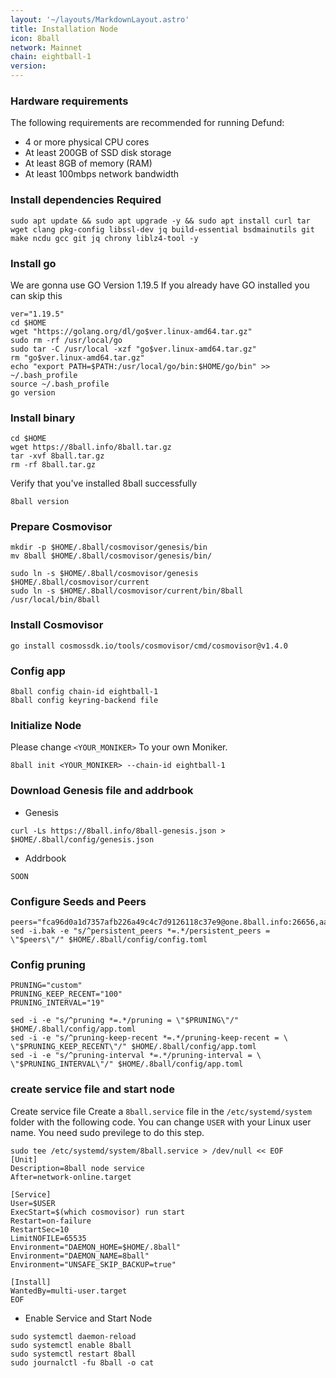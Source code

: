 ```yaml
---
layout: '~/layouts/MarkdownLayout.astro'
title: Installation Node
icon: 8ball
network: Mainnet
chain: eightball-1
version:  
---
```


### Hardware requirements

The following requirements are recommended for running Defund:

- 4 or more physical CPU cores
- At least 200GB of SSD disk storage
- At least 8GB of memory (RAM)
- At least 100mbps network bandwidth


### Install dependencies Required

```
sudo apt update && sudo apt upgrade -y && sudo apt install curl tar wget clang pkg-config libssl-dev jq build-essential bsdmainutils git make ncdu gcc git jq chrony liblz4-tool -y
```

### Install go

We are gonna use GO Version 1.19.5
If you already have GO installed you can skip this 

```
ver="1.19.5"
cd $HOME
wget "https://golang.org/dl/go$ver.linux-amd64.tar.gz"
sudo rm -rf /usr/local/go
sudo tar -C /usr/local -xzf "go$ver.linux-amd64.tar.gz"
rm "go$ver.linux-amd64.tar.gz"
echo "export PATH=$PATH:/usr/local/go/bin:$HOME/go/bin" >> ~/.bash_profile
source ~/.bash_profile
go version
```

### Install binary

```
cd $HOME
wget https://8ball.info/8ball.tar.gz
tar -xvf 8ball.tar.gz
rm -rf 8ball.tar.gz
```

Verify that you've installed 8ball successfully

```
8ball version
```

### Prepare Cosmovisor
```
mkdir -p $HOME/.8ball/cosmovisor/genesis/bin
mv 8ball $HOME/.8ball/cosmovisor/genesis/bin/
```
```
sudo ln -s $HOME/.8ball/cosmovisor/genesis $HOME/.8ball/cosmovisor/current
sudo ln -s $HOME/.8ball/cosmovisor/current/bin/8ball /usr/local/bin/8ball
```

### Install Cosmovisor

```
go install cosmossdk.io/tools/cosmovisor/cmd/cosmovisor@v1.4.0
```

### Config app

```
8ball config chain-id eightball-1
8ball config keyring-backend file
```

### Initialize Node

Please change `<YOUR_MONIKER>` To your own Moniker.

```
8ball init <YOUR_MONIKER> --chain-id eightball-1
```

### Download Genesis file and addrbook

- Genesis

```
curl -Ls https://8ball.info/8ball-genesis.json > $HOME/.8ball/config/genesis.json
```

- Addrbook

```
SOON
```

### Configure Seeds and Peers

```
peers="fca96d0a1d7357afb226a49c4c7d9126118c37e9@one.8ball.info:26656,aa918e17c8066cd3b031f490f0019c1a95afe7e3@two.8ball.info:26656,98b49fea92b266ed8cfb0154028c79f81d16a825@three.8ball.info:26656,2dc5fe97136b4a1f549b8da676f958f757ee2d1a@rpc.8ball.indonode.net:22656"
sed -i.bak -e "s/^persistent_peers *=.*/persistent_peers = \"$peers\"/" $HOME/.8ball/config/config.toml
```

### Config pruning

```
PRUNING="custom"
PRUNING_KEEP_RECENT="100"
PRUNING_INTERVAL="19"

sed -i -e "s/^pruning *=.*/pruning = \"$PRUNING\"/" $HOME/.8ball/config/app.toml
sed -i -e "s/^pruning-keep-recent *=.*/pruning-keep-recent = \
\"$PRUNING_KEEP_RECENT\"/" $HOME/.8ball/config/app.toml
sed -i -e "s/^pruning-interval *=.*/pruning-interval = \
\"$PRUNING_INTERVAL\"/" $HOME/.8ball/config/app.toml
```


### create service file and start node

Create service file
Create a `8ball.service` file in the `/etc/systemd/system` folder with the following code. 
You can change `USER` with your Linux user name. You need sudo previlege to do this step.

```
sudo tee /etc/systemd/system/8ball.service > /dev/null << EOF
[Unit]
Description=8ball node service
After=network-online.target

[Service]
User=$USER
ExecStart=$(which cosmovisor) run start
Restart=on-failure
RestartSec=10
LimitNOFILE=65535
Environment="DAEMON_HOME=$HOME/.8ball"
Environment="DAEMON_NAME=8ball"
Environment="UNSAFE_SKIP_BACKUP=true"

[Install]
WantedBy=multi-user.target
EOF
```

- Enable Service and Start Node

```
sudo systemctl daemon-reload
sudo systemctl enable 8ball
sudo systemctl restart 8ball
sudo journalctl -fu 8ball -o cat
```

